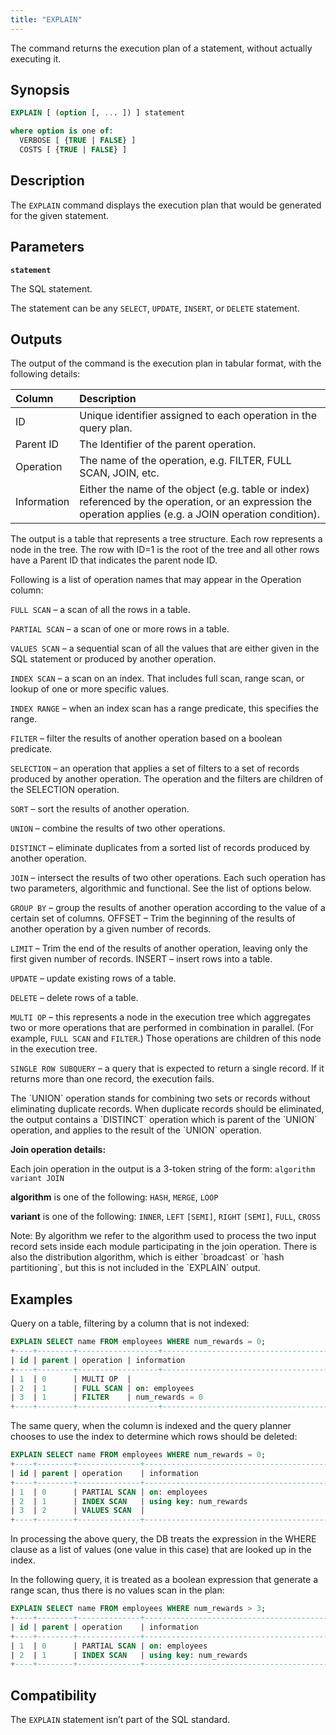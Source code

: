 ```yaml
---
title: "EXPLAIN"
---
```


The command returns the execution plan of a statement, without actually executing it.

## Synopsis

```sql
EXPLAIN [ (option [, ... ]) ] statement

where option is one of:
  VERBOSE [ {TRUE | FALSE} ]
  COSTS [ {TRUE | FALSE} ]
```

## Description

The `EXPLAIN` command displays the execution plan that would be generated for the given statement.

## Parameters

**`statement`**

The SQL statement.

The statement can be any `SELECT`, `UPDATE`, `INSERT`, or `DELETE` statement.

## Outputs

The output of the command is the execution plan in tabular format, with the following details:

| **Column**  | **Description**                                                                                                                                            |
| :---------- | :--------------------------------------------------------------------------------------------------------------------------------------------------------- |
| ID          | Unique identifier assigned to each operation in the query plan.                                                                                            |
| Parent ID   | The Identifier of the parent operation.                                                                                                                    |
| Operation   | The name of the operation, e.g. FILTER, FULL SCAN, JOIN, etc.                                                                                              |
| Information | Either the name of the object (e.g. table or index) referenced by the operation, or an expression the operation applies (e.g. a JOIN operation condition). |

The output is a table that represents a tree structure. Each row represents a node in the tree. The row with ID=1 is the root of the tree and all other rows have a Parent ID that indicates the parent node ID.

Following is a list of operation names that may appear in the Operation column:

`FULL SCAN` – a scan of all the rows in a table.

`PARTIAL SCAN` – a scan of one or more rows in a table.

`VALUES SCAN` – a sequential scan of all the values that are either given in the SQL statement or produced by another operation.

`INDEX SCAN` – a scan on an index. That includes full scan, range scan, or lookup of one or more specific values.

`INDEX RANGE` – when an index scan has a range predicate, this specifies the range.

`FILTER` – filter the results of another operation based on a boolean predicate.

`SELECTION` – an operation that applies a set of filters to a set of records produced by another operation. The operation and the filters are children of the SELECTION operation.

`SORT` – sort the results of another operation.

`UNION` – combine the results of two other operations.

`DISTINCT` – eliminate duplicates from a sorted list of records produced by another operation.

`JOIN` – intersect the results of two other operations. Each such operation has two parameters, algorithmic and functional. See the list of options below.

`GROUP BY` – group the results of another operation according to the value of a certain set of columns. OFFSET – Trim the beginning of the results of another operation by a given number of records.

`LIMIT` – Trim the end of the results of another operation, leaving only the first given number of records. INSERT – insert rows into a table.

`UPDATE` – update existing rows of a table.

`DELETE` – delete rows of a table.

`MULTI OP` – this represents a node in the execution tree which aggregates two or more operations that are performed in combination in parallel. (For example, `FULL SCAN` and `FILTER`.) Those operations are children of this node in the execution tree.

`SINGLE ROW SUBQUERY` – a query that is expected to return a single record. If it returns more than one record, the execution fails.

<Note>
  The `UNION` operation stands for combining two sets or records without eliminating duplicate records. When duplicate records should be eliminated, the output contains a `DISTINCT` operation which is parent of the `UNION` operation, and applies to the result of the `UNION` operation.
</Note>

**Join operation details:**

Each join operation in the output is a 3-token string of the form: `algorithm variant JOIN`

**algorithm** is one of the following: `HASH`, `MERGE`, `LOOP`

**variant** is one of the following: `INNER`, `LEFT` `[SEMI]`, `RIGHT` `[SEMI]`, `FULL`, `CROSS`

<Note>
  Note: By algorithm we refer to the algorithm used to process the two input record sets inside each module participating in the join operation. There is also the distribution algorithm, which is either `broadcast` or `hash partitioning`, but this is not included in the `EXPLAIN` output.
</Note>

## Examples

Query on a table, filtering by a column that is not indexed:

```SQL
EXPLAIN SELECT name FROM employees WHERE num_rewards = 0;
+----+--------+------------------+-----------------------------------------+
| id | parent | operation | information                                    |
+----+--------+------------------+-----------------------------------------+
| 1  | 0      | MULTI OP  |                                                |
| 2  | 1      | FULL SCAN | on: employees                                  |
| 3  | 1      | FILTER    | num_rewards = 0                                |
+----+--------+------------------+-----------------------------------------+
```

The same query, when the column is indexed and the query planner chooses to use the index to determine which rows should be deleted:

```sql
EXPLAIN SELECT name FROM employees WHERE num_rewards = 0;
+----+--------+--------------+---------------------------------------------+
| id | parent | operation    | information                                 |
+----+--------+--------------+---------------------------------------------+
| 1  | 0      | PARTIAL SCAN | on: employees                               |
| 2  | 1      | INDEX SCAN   | using key: num_rewards                      |
| 3  | 2      | VALUES SCAN  |                                             |
+----+--------+--------------+---------------------------------------------+
```

In processing the above query, the DB treats the expression in the WHERE clause as a list of values (one value in this case) that are looked up in the index.

In the following query, it is treated as a boolean expression that generate a range scan, thus there is no values scan in the plan:

```sql
EXPLAIN SELECT name FROM employees WHERE num_rewards > 3;
+----+--------+--------------+---------------------------------------------+
| id | parent | operation    | information                                 |
+----+--------+--------------+---------------------------------------------+
| 1  | 0      | PARTIAL SCAN | on: employees                               |
| 2  | 1      | INDEX SCAN   | using key: num_rewards                      |
+----+--------+--------------+---------------------------------------------+
```

## Compatibility

The `EXPLAIN` statement isn’t part of the SQL standard.